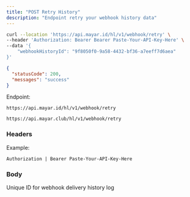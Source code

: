 ```yaml
---
title: "POST Retry History"
description: "Endpoint retry your webhook history data"
---
```


<RequestExample>

```bash Request Example
curl --location 'https://api.mayar.id/hl/v1/webhook/retry' \
--header 'Authorization: Bearer Bearer Paste-Your-API-Key-Here' \
--data '{
    "webhookHistoryId": "9f8050f0-9a58-4432-bf36-a7eeff7d6aea"
}'
```

</RequestExample>

<ResponseExample>

```json Response Example 200
{
  "statusCode": 200,
  "messages": "success"
}
```

</ResponseExample>

Endpoint:

<CodeGroup>

```Production Production
https://api.mayar.id/hl/v1/webhook/retry
```


```Sandbox Sandbox
https://api.mayar.club/hl/v1/webhook/retry
```

</CodeGroup>

### Headers

<ResponseField name="Authorization" type="string" required>
  Example:

  `Authorization | Bearer Paste-Your-API-Key-Here`
</ResponseField>

### Body

<ParamField path="webhookHistoryId" type="string" required={false}>
  Unique ID for webhook delivery history log
</ParamField>